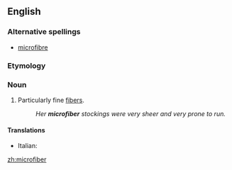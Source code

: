 ==English==

===Alternative spellings===
* [[microfibre]]

===Etymology===
{{prefix|micro|fiber}}

===Noun===
{{en-noun}}

#Particularly fine [[fiber]]s.
#:''Her '''microfiber''' stockings were very sheer and very prone to run.''

====Translations====
{{trans-top|particularly fine fiber}}
* Italian: {{t-|it|microfibra|f}}
{{trans-mid}}
{{trans-bottom}}

[[zh:microfiber]]